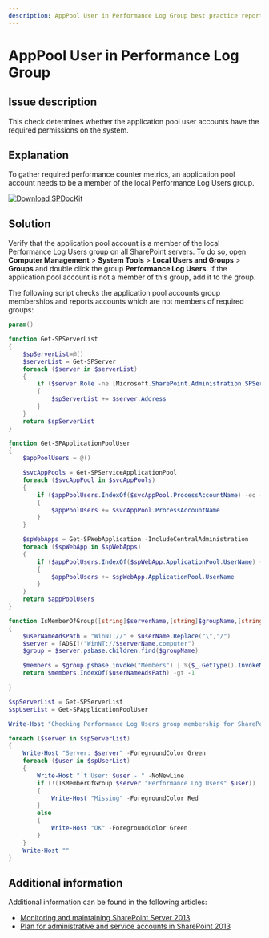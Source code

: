 ```yaml
---
description: AppPool User in Performance Log Group best practice report by SPDocKit determines whether the application pool user accounts have the required permissions on the system.
---
```


# AppPool User in Performance Log Group

## Issue description

This check determines whether the application pool user accounts have the required permissions on the system.

## Explanation

To gather required performance counter metrics, an application pool account needs to be a member of the local Performance Log Users group.

[![Download SPDocKit](/img/spdockit-download.png)](http://bit.ly/2US0Zna)

## Solution

Verify that the application pool account is a member of the local Performance Log Users group on all SharePoint servers. To do so, open **Computer Management** &gt; **System Tools** &gt; **Local Users and Groups** &gt; **Groups** and double click the group **Performance Log Users**. If the application pool account is not a member of this group, add it to the group.

The following script checks the application pool accounts group memberships and reports accounts which are not members of required groups:


<DownloadButton 
  href="/img/get-bpapppoolgroupmembership.zip"
  filename="get-bpapppoolgroupmembership.zip"
  fileSize="2.3 KB"
  fileType="ZIP"
  description="PowerShell script to check application pool group membership"
/>

```powershell
param()

function Get-SPServerList
{
    $spServerList=@()
    $serverList = Get-SPServer
    foreach ($server in $serverList)
    {
        if ($server.Role -ne [Microsoft.SharePoint.Administration.SPServerRole]::Invalid)
        {
            $spServerList += $server.Address
        }
    }
    return $spServerList
}

function Get-SPApplicationPoolUser
{
    $appPoolUsers = @()

    $svcAppPools = Get-SPServiceApplicationPool
    foreach ($svcAppPool in $svcAppPools)
    {
        if ($appPoolUsers.IndexOf($svcAppPool.ProcessAccountName) -eq -1)
        {
            $appPoolUsers += $svcAppPool.ProcessAccountName
        }
    }

    $spWebApps = Get-SPWebApplication -IncludeCentralAdministration
    foreach ($spWebApp in $spWebApps)
    {
        if ($appPoolUsers.IndexOf($spWebApp.ApplicationPool.UserName) -eq -1)
        {
            $appPoolUsers += $spWebApp.ApplicationPool.UserName
        }
    }
    return $appPoolUsers
}

function IsMemberOfGroup([string]$serverName,[string]$groupName,[string]$userName)
{
    $userNameAdsPath = "WinNT://" + $userName.Replace("\","/")
    $server = [ADSI]("WinNT://$serverName,computer")
    $group = $server.psbase.children.find($groupName)

    $members = $group.psbase.invoke("Members") | %{$_.GetType().InvokeMember("Adspath", "GetProperty", $null, $_, $null)}
    return $members.IndexOf($userNameAdsPath) -gt -1

}

$spServerList = Get-SPServerList
$spUserList = Get-SPApplicationPoolUser

Write-Host "Checking Performance Log Users group membership for SharePoint Application Pool accounts..." -ForegroundColor Yellow

foreach ($server in $spServerList)
{
    Write-Host "Server: $server" -ForegroundColor Green
    foreach ($user in $spUserList)
    {
        Write-Host "`t User: $user - " -NoNewLine
        if (!(IsMemberOfGroup $server "Performance Log Users" $user))
        {
            Write-Host "Missing" -ForegroundColor Red
        }
        else
        {
            Write-Host "OK" -ForegroundColor Green
        }
    }
    Write-Host ""
}
```

## Additional information

Additional information can be found in the following articles:

* [Monitoring and maintaining SharePoint Server 2013](https://technet.microsoft.com/en-us/library/ff758658.aspx)
* [Plan for administrative and service accounts in SharePoint 2013](https://technet.microsoft.com/en-us/library/cc263445.aspx)

